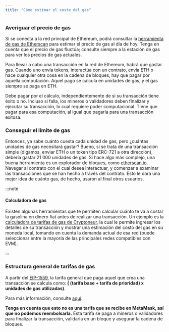 ```yaml
---
title: "Cómo estimar el coste del gas"
---
```


### Averiguar el precio de gas

Si se conecta a la red principal de Ethereum, podrá consultar la [herramienta de gas de Etherscan](https://etherscan.io/gastracker) para estimar el precio de gas al día de hoy. Tenga en cuenta que el precio de gas fluctúa; consulte siempre a la estación de gas para ver los precios de gas actuales.

Para llevar a cabo una transacción en la red de Ethereum, habrá que gastar gas. Cuando uno envía tokens, interactúa con un contrato, envía ETH o hace cualquier otra cosa en la cadena de bloques, hay que pagar por aquella computación. Aquel pago se calcula en unidades de gas, y el gas siempre se paga en ETH.

Debe pagar por el cálculo, independientemente de si su transacción tiene éxito o no. Incluso si falla, los mineros o validadores deben finalizar y ejecutar su transacción, lo cual requiere poder computacional. Tiene que pagar para esa computación, al igual que pagaría para una transacción exitosa.

### Conseguir el límite de gas

Entonces, ya sabe cuánto cuesta cada unidad de gas, pero ¿cuántas unidades de gas necesitará gastar? Bueno, si se trata de una transacción simple (digamos, enviar ETH o un token tipo ERC-721 a otra dirección), debería gastar 21 000 unidades de gas. Si hace algo más complejo, una buena herramienta es un explorador de bloques, como [etherscan.io](https://etherscan.io/). Navegar al contrato con el cual desea interactuar, y comenzar a examinar las transacciones que se han hecho a través del contrato. Esto le dará una mejor idea de cuánto gas, de hecho, usaron al final otros usuarios.

:::note

#### Calculadora de gas

Existen algunas herramientas que te permiten calcular cuánto te va a costar la gasolina en dinero fiat antes de realizar una transacción. Un ejemplo es la [calculadora de tarifas de gas de Cryptoneur](https://www.cryptoneur.xyz/gas-fees-calculator), la cual le permite ingresar los detalles de su transacción y mostrar una estimación del costo del gas en su moneda local, tomando en cuenta la demanda actual de esa red (puede seleccionar entre la mayoría de las principales redes compatibles con EVM).

:::

### Estructura general de tarifas de gas

A partir del [EIP-1559](https://github.com/ethereum/EIPs/blob/master/EIPS/eip-1559.md), la tarifa general que paga aquel que crea una transacción se calcula como: **( (tarifa base + tarifa de prioridad) x unidades de gas utilizadas)**.

Para más información, consulte [aquí](/transactions-and-gas/gas-fees/user-guide-gas).

**Tenga en cuenta que esto no es una tarifa que se recibe en MetaMask, así que no podemos reembolsarla.** Esta tarifa se paga a mineros o validadores para finalizar la transacción, validarla en un bloque y asegurar la cadena de bloques.
